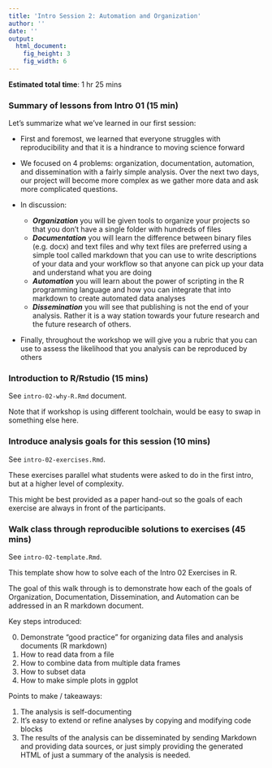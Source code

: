 ```yaml
---
title: 'Intro Session 2: Automation and Organization'
author: ''
date: ''
output:
  html_document:
    fig_height: 3
    fig_width: 6
---
```


**Estimated total time**: 1 hr 25 mins 


### Summary of lessons from Intro 01 (15 min)

Let's summarize what we've learned in our first session:

* First and foremost, we learned that everyone struggles with reproducibility
  and that it is a hindrance to moving science forward

* We focused on 4 problems: organization, documentation, automation, and
  dissemination with a fairly simple analysis. Over the next two days, our
  project will become more complex as we gather more data and ask more
  complicated questions.

* In discussion:

  * ***Organization*** you will be given tools to organize your projects
    so that you don't have a single folder with hundreds of files
  * ***Documentation*** you will learn the difference between binary files
    (e.g. docx) and text files and why text files are preferred using a simple
    tool called markdown that you can use to write descriptions of your data and
    your workflow so that anyone can pick up your data and understand what you
    are doing
  * ***Automation*** you will learn about the power of scripting in the R
    programming language and how you can integrate that into markdown to create
    automated data analyses
  * ***Dissemination*** you will see that publishing is not the end of your
    analysis. Rather it is a way station towards your future research and the
    future research of others.

* Finally, throughout the workshop we will give you a rubric that you can use to
  assess the likelihood that you analysis can be reproduced by others
  
  
### Introduction to R/Rstudio (15 mins)

See `intro-02-why-R.Rmd` document. 

Note that if workshop is using different toolchain, would be easy to swap in something else here.

### Introduce analysis goals for this session (10 mins)

See `intro-02-exercises.Rmd`.  

These exercises parallel what students were asked to do in the first intro, but at a higher level of complexity.

This might be best provided as a paper hand-out so the goals of each exercise are always in front of the participants.

### Walk class through reproducible solutions to exercises (45 mins)

See `intro-02-template.Rmd`.

This template show how to solve each of the Intro 02 Exercises in R.

The goal of this walk through is to demonstrate how each of the goals of Organization, Documentation, Dissemination, and Automation can be addressed in an R markdown document.

Key steps introduced:

0. Demonstrate "good practice" for organizing data files and analysis documents (R markdown)
1. How to read data from a file
2. How to combine data from multiple data frames
3. How to subset data
4. How to make simple plots in ggplot

Points to make / takeaways:

1. The analysis is self-documenting
2. It's easy to extend or refine analyses by copying and modifying code blocks
3. The results of the analysis can be disseminated by sending Markdown and providing data sources, or just simply providing the generated HTML of just a summary of the analysis is needed.



